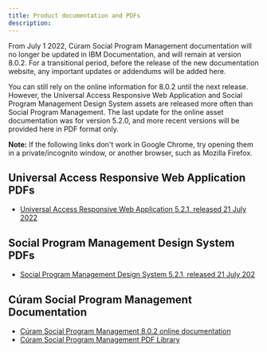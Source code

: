 ```yaml
---
title: Product documentation and PDFs
description: 
---
```


From July 1 2022, Cúram Social Program Management documentation will no longer be updated in IBM Documentation, and will remain at version 8.0.2. For a transitional period, before the release of the new documentation website, any important updates or addendums will be added here.

You can still rely on the online information for 8.0.2 until the next release. However, the Universal Access Responsive Web Application and Social Program Management Design System assets are released more often than Social Program Management. The last update for the online asset documentation was for version 5.2.0, and more recent versions will be provided here in PDF format only.

 **Note:** If the following links don't work in Google Chrome, try opening them in a private/incognito window, or another browser, such as Mozilla Firefox.

## Universal Access Responsive Web Application PDFs

* [Universal Access Responsive Web Application 5.2.1, released 21 July 2022](/UniversalAccess_5_2_1.pdf)

## Social Program Management Design System PDFs

* [Social Program Management Design System 5.2.1, released 21 July 202](/SPM_DesignSystem_5_2_1.pdf)

## Cúram Social Program Management Documentation

* [Cúram Social Program Management 8.0.2 online documentation](https://www.ibm.com/docs/en/spm/8.0.2)
* [Cúram Social Program Management PDF Library](https://www.ibm.com/support/pages/ibm-c%C3%BAram-social-program-management-pdf-library)
